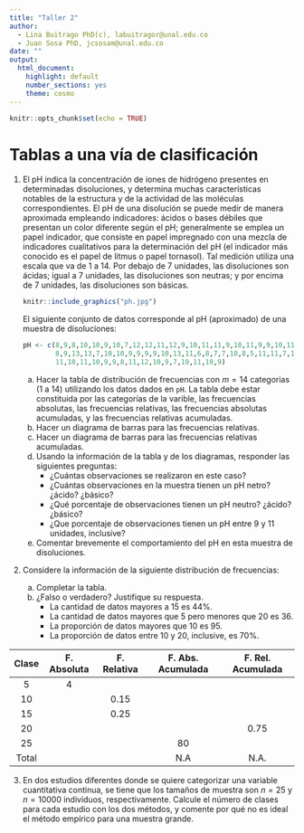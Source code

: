 ---
title: "Taller 2"
author: 
  - Lina Buitrago PhD(c), labuitragor@unal.edu.co
  - Juan Sosa PhD, jcsosam@unal.edu.co
date: ""
output:
  html_document:
    highlight: default
    number_sections: yes
    theme: cosmo
---

```{r setup, include=FALSE}
knitr::opts_chunk$set(echo = TRUE)
```

# Tablas a una vía de clasificación

1. El pH indica la concentración de iones de hidrógeno presentes en determinadas disoluciones, y determina muchas características notables de la estructura y de la actividad de las moléculas correspondientes. El pH de una disolución se puede medir de manera aproximada empleando indicadores: ácidos o bases débiles que presentan un color diferente según el pH; generalmente se emplea un papel indicador, que consiste en papel impregnado con una mezcla de indicadores cualitativos para la determinación del pH (el indicador más conocido es el papel de litmus o papel tornasol). Tal medición utiliza una escala que va de 1 a 14. Por debajo de 7 unidades, las disoluciones son ácidas; igual a 7 unidades, las disoluciones son neutras; y por encima de 7 unidades, las disoluciones son básicas.

    ```{r, eval = TRUE, echo=FALSE, out.width="50%", fig.pos = 'H', fig.align = 'center'}
    knitr::include_graphics("ph.jpg")
    ```

    El siguiente conjunto de datos corresponde al pH (aproximado) de una muestra de disoluciones:
    
    ```{r, eval=F, echo=T}
    pH <- c(8,9,8,10,10,9,10,7,12,12,11,12,9,10,11,11,9,10,11,9,9,10,11,9,8,10,8,9,10,
            8,9,13,13,7,10,10,9,9,9,9,10,13,11,6,8,7,7,10,8,5,11,11,7,10,10,12,8,9,13,
            11,10,11,10,9,9,8,11,12,10,9,7,10,11,10,9)
    ```
      
    a. Hacer la tabla de distribución de frecuencias con $m = 14$ categorias (1 a 14) utilizando los datos dados en `pH`. La tabla debe estar constituida por las categorías de la varible, las frecuencias absolutas, las frecuencias relativas, las frecuencias absolutas acumuladas, y las frecuencias relativas acumuladas.    
    b. Hacer un diagrama de barras para las frecuencias relativas.
    c. Hacer un diagrama de barras para las frecuencias relativas acumuladas.
    d. Usando la información de la tabla y de los diagramas, responder las siguientes preguntas:
        - ¿Cuántas observaciones se realizaron en este caso?
        - ¿Cuántas observaciones en la muestra tienen un pH netro? ¿ácido? ¿básico?
        - ¿Qué porcentaje de observaciones tienen un pH neutro? ¿ácido? ¿básico?
        - ¿Que porcentaje de observaciones tienen un pH entre 9 y 11 unidades, inclusive?
    e. Comentar brevemente el comportamiento del pH en esta muestra de disoluciones.
2. Considere la información de la siguiente distribución de frecuencias:
    a. Completar la tabla.
    b. ¿Falso o verdadero? Justifique su respuesta.
        - La cantidad de datos mayores a 15 es 44\%.
        - La cantidad de datos mayores que 5 pero menores que 20 es 36.
        - La proporción de datos mayores que 10 es 95.
        - La proporción de datos entre 10 y 20, inclusive, es 70\%.

| Clase |  F. Absoluta |  F. Relativa |  F. Abs. Acumulada |  F. Rel. Acumulada |
|:-----:|:------------:|:------------:|:------------------:|:------------------:|
| 5     |  4           |              |                    |                    | 
| 10    |              |  0.15        |                    |                    | 
| 15    |              |  0.25        |                    |                    |
| 20    |              |              |                    |  0.75              |
| 25    |              |              |  80                |                    |
| Total |              |              | N.A                | N.A.               |

3. En dos estudios diferentes donde se quiere categorizar una variable cuantitativa continua, se tiene que los tamaños de muestra son $n=25$ y $n=10000$ individuos, respectivamente. Calcule el número de clases para cada estudio con los dos métodos, y comente por qué no es ideal el método empírico para una muestra grande.